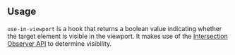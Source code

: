

## Usage

`use-in-viewport` is a hook that returns a boolean value indicating whether the target element is visible in the viewport. It makes use of the [Intersection Observer API](https://developer.mozilla.org/en-US/docs/Web/API/Intersection_Observer_API) to determine visibility.

<Demo data={HooksDemos.useInViewportDemo} />
